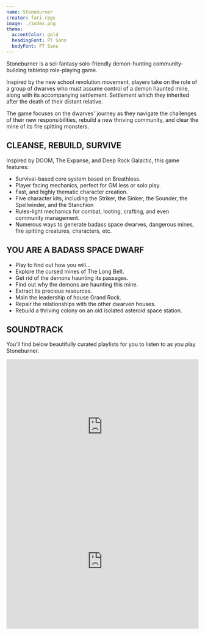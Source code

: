 ```yaml
---
name: Stoneburner
creator: fari-rpgs
image: ./index.png
theme:
  accentColor: gold
  headingFont: PT Sans
  bodyFont: PT Sans
---
```


Stoneburner is a sci-fantasy solo-friendly demon-hunting community-building tabletop role-playing game.

Inspired by the new school revolution movement, players take on the role of a group of dwarves who must assume control of a demon haunted mine, along with its accompanying settlement. Settlement which they inherited after the death of their distant relative.

The game focuses on the dwarves' journey as they navigate the challenges of their new responsibilities, rebuild a new thriving community, and clear the mine of its fire spitting monsters.

## CLEANSE, REBUILD, SURVIVE

Inspired by DOOM, The Expanse, and Deep Rock Galactic, this game features:

- Survival-based core system based on Breathless.
- Player facing mechanics, perfect for GM less or solo play.
- Fast, and highly thematic character creation.
- Five character kits, including the Striker, the Sinker, the Sounder, the Spellwinder, and the Stanchion
- Rules-light mechanics for combat, looting, crafting, and even community management.
- Numerous ways to generate badass space dwarves, dangerous mines, fire spitting creatures, characters, etc.

## YOU ARE A BADASS SPACE DWARF

- Play to find out how you will...
- Explore the cursed mines of The Long Belt.
- Get rid of the demons haunting its passages.
- Find out why the demons are haunting this mine.
- Extract its precious resources.
- Main the leadership of house Grand Rock.
- Repair the relationships with the other dwarven houses.
- Rebuild a thriving colony on an old isolated asteroid space station.

## SOUNDTRACK

You'll find below beautifully curated playlists for you to listen to as you play Stoneburner.

<iframe
  style={{
    borderRadius: "12px",
  }}
  src="https://open.spotify.com/embed/playlist/3NWJN99qQkfhUOa8SgTdSd?utm_source=generator&theme=0"
  width="100%"
  height="352"
  frameBorder="0"
  allowfullscreen=""
  allow="autoplay; clipboard-write; encrypted-media; fullscreen; picture-in-picture"
  loading="lazy"
></iframe>

<iframe
  style={{
    borderRadius: "12px",
  }}
  src="https://open.spotify.com/embed/playlist/5mVC3NqxtY2xXqturl9d7y?utm_source=generator&theme=0"
  width="100%"
  height="352"
  frameBorder="0"
  allowfullscreen=""
  allow="autoplay; clipboard-write; encrypted-media; fullscreen; picture-in-picture"
  loading="lazy"
></iframe>
